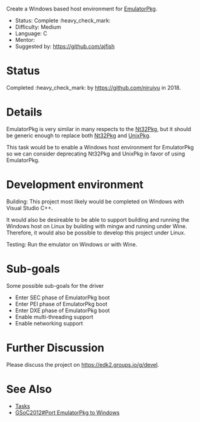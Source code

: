 Create a Windows based host environment for [[EmulatorPkg]].

* Status: Complete :heavy_check_mark:
* Difficulty: Medium
* Language: C
* Mentor:
* Suggested by: [[@ajfish|https://github.com/ajfish]]

= Status =
Completed :heavy_check_mark: by [[@niruiyu|https://github.com/niruiyu]] in 2018.

= Details =
EmulatorPkg is very similar in many respects to the [[Nt32Pkg]],
but it should be generic enough to replace both [[Nt32Pkg]] and
[[UnixPkg]].

This task would be to enable a Windows host environment for
EmulatorPkg so we can consider deprecating Nt32Pkg and UnixPkg
in favor of using EmulatorPkg.

= Development environment =
Building: This project most likely would be completed on
Windows with Visual Studio C++.

It would also be desireable to be able to support building
and running the Windows host on Linux by building with mingw
and running under Wine.  Therefore, it would also be possible
to develop this project under Linux.

Testing: Run the emulator on Windows or with Wine.

= Sub-goals =
Some possible sub-goals for the driver
* Enter SEC phase of EmulatorPkg boot
* Enter PEI phase of EmulatorPkg boot
* Enter DXE phase of EmulatorPkg boot
* Enable multi-threading support
* Enable networking support

= Further Discussion =
Please discuss the project on [[edk2-devel|https://edk2.groups.io/g/devel]].

= See Also =
* [[Tasks]]
* [[GSoC2012#Port EmulatorPkg to Windows]]

<!-- [[Category:Tasks]] -->
